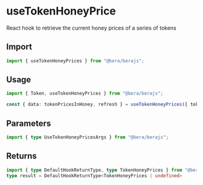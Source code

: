 # useTokenHoneyPrice

React hook to retrieve the current honey prices of a series of tokens

## Import

```ts twoslash
import { useTokenHoneyPrices } from "@bera/berajs";
```

## Usage

```ts twoslash [example.ts]
import { Token, useTokenHoneyPrices } from "@bera/berajs";

const { data: tokenPricesInHoney, refresh } = useTokenHoneyPrices({ tokenAddresses: ["0x0...", "0x1..."] });
```


## Parameters

```ts twoslash
import { type UseTokenHoneyPricesArgs } from "@bera/berajs";
```

## Returns

```ts twoslash
import { type DefaultHookReturnType, type TokenHoneyPrices } from "@bera/berajs";
type result = DefaultHookReturnType<TokenHoneyPrices | undefined>
```
